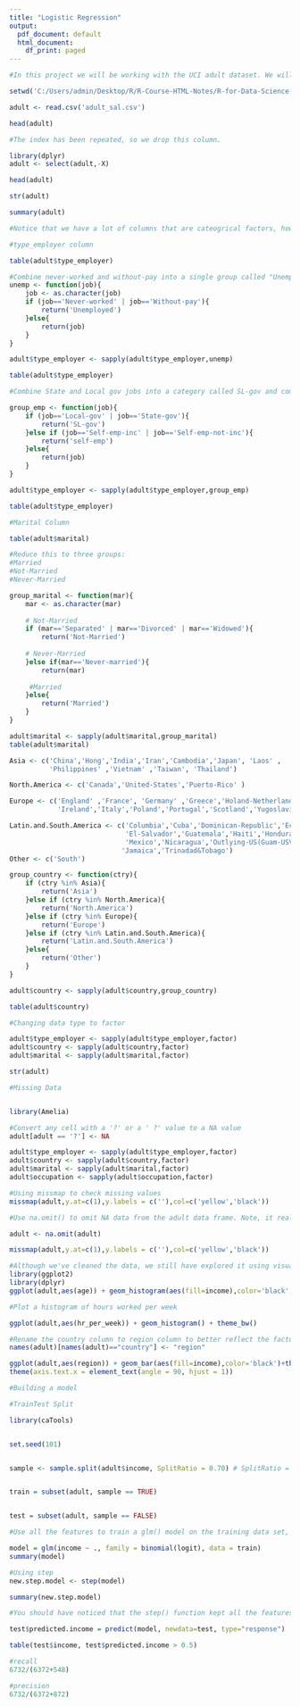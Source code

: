 ---
title: "Logistic Regression"
output:
  pdf_document: default
  html_document:
    df_print: paged
---



```{r}
#In this project we will be working with the UCI adult dataset. We will be attempting to predict if people in the data set belong in a certain class by salary, either making <=50k or >50k per year.

setwd('C:/Users/admin/Desktop/R/R-Course-HTML-Notes/R-for-Data-Science-and-Machine-Learning/Training Exercises/Machine Learning Projects/CSV files for ML Projects')

adult <- read.csv('adult_sal.csv')

head(adult)
```

```{r}
#The index has been repeated, so we drop this column.

library(dplyr)
adult <- select(adult,-X)

head(adult)
```

```{r}
str(adult)
```

```{r}
summary(adult)
```

```{r}
#Notice that we have a lot of columns that are cateogrical factors, however a lot of these columns have too many factors than may be necessary. In this data cleaning section we'll try to clean these columns up by reducing the number of factors.

#type_employer column

table(adult$type_employer)
```

```{r}
#Combine never-worked and without-pay into a single group called "Unemployed".
unemp <- function(job){
    job <- as.character(job)
    if (job=='Never-worked' | job=='Without-pay'){
        return('Unemployed')
    }else{
        return(job)
    }
}

adult$type_employer <- sapply(adult$type_employer,unemp)

table(adult$type_employer)
```

```{r}
#Combine State and Local gov jobs into a category called SL-gov and combine self-employed jobs into a category called self-emp.

group_emp <- function(job){
    if (job=='Local-gov' | job=='State-gov'){
        return('SL-gov')
    }else if (job=='Self-emp-inc' | job=='Self-emp-not-inc'){
        return('self-emp')
    }else{
        return(job)
    }
}

adult$type_employer <- sapply(adult$type_employer,group_emp)

table(adult$type_employer)
```

```{r}
#Marital Column

table(adult$marital)
```

```{r}
#Reduce this to three groups:
#Married
#Not-Married
#Never-Married

group_marital <- function(mar){
    mar <- as.character(mar)
    
    # Not-Married
    if (mar=='Separated' | mar=='Divorced' | mar=='Widowed'){
        return('Not-Married')
    
    # Never-Married   
    }else if(mar=='Never-married'){
        return(mar)
    
     #Married
    }else{
        return('Married')
    }
}

adult$marital <- sapply(adult$marital,group_marital)
table(adult$marital)
```

```{r}
Asia <- c('China','Hong','India','Iran','Cambodia','Japan', 'Laos' ,
          'Philippines' ,'Vietnam' ,'Taiwan', 'Thailand')

North.America <- c('Canada','United-States','Puerto-Rico' )

Europe <- c('England' ,'France', 'Germany' ,'Greece','Holand-Netherlands','Hungary',
            'Ireland','Italy','Poland','Portugal','Scotland','Yugoslavia')

Latin.and.South.America <- c('Columbia','Cuba','Dominican-Republic','Ecuador',
                             'El-Salvador','Guatemala','Haiti','Honduras',
                             'Mexico','Nicaragua','Outlying-US(Guam-USVI-etc)','Peru',
                            'Jamaica','Trinadad&Tobago')
Other <- c('South')
```

```{r}
group_country <- function(ctry){
    if (ctry %in% Asia){
        return('Asia')
    }else if (ctry %in% North.America){
        return('North.America')
    }else if (ctry %in% Europe){
        return('Europe')
    }else if (ctry %in% Latin.and.South.America){
        return('Latin.and.South.America')
    }else{
        return('Other')      
    }
}

```

```{r}
adult$country <- sapply(adult$country,group_country)
```

```{r}
table(adult$country)
```

```{r}
#Changing data type to factor

adult$type_employer <- sapply(adult$type_employer,factor)
adult$country <- sapply(adult$country,factor)
adult$marital <- sapply(adult$marital,factor)

str(adult)
```

```{r}
#Missing Data


library(Amelia)
```

```{r}
#Convert any cell with a '?' or a ' ?' value to a NA value
adult[adult == '?'] <- NA
```

```{r}
adult$type_employer <- sapply(adult$type_employer,factor)
adult$country <- sapply(adult$country,factor)
adult$marital <- sapply(adult$marital,factor)
adult$occupation <- sapply(adult$occupation,factor)
```

```{r}
#Using missmap to check missing values
missmap(adult,y.at=c(1),y.labels = c(''),col=c('yellow','black'))
```

```{r}
#Use na.omit() to omit NA data from the adult data frame. Note, it really depends on the situation and your data to judge whether or not this is a good decision. You shouldn't always just drop NA values.

adult <- na.omit(adult)
```

```{r}
missmap(adult,y.at=c(1),y.labels = c(''),col=c('yellow','black'))
```

```{r}
#Although we've cleaned the data, we still have explored it using visualization.
library(ggplot2)
library(dplyr)
ggplot(adult,aes(age)) + geom_histogram(aes(fill=income),color='black',binwidth=1) + theme_bw()
```

```{r}
#Plot a histogram of hours worked per week

ggplot(adult,aes(hr_per_week)) + geom_histogram() + theme_bw()
```

```{r}
#Rename the country column to region column to better reflect the factor levels.
names(adult)[names(adult)=="country"] <- "region"

ggplot(adult,aes(region)) + geom_bar(aes(fill=income),color='black')+theme_bw()+
theme(axis.text.x = element_text(angle = 90, hjust = 1))
```

```{r}
#Building a model

#TrainTest Split

library(caTools)


set.seed(101) 


sample <- sample.split(adult$income, SplitRatio = 0.70) # SplitRatio = percent of sample==TRUE


train = subset(adult, sample == TRUE)


test = subset(adult, sample == FALSE)
```

```{r}
#Use all the features to train a glm() model on the training data set, pass the argument family=binomial(logit) into the glm function.

model = glm(income ~ ., family = binomial(logit), data = train)
summary(model)
```

```{r}
#Using step
new.step.model <- step(model)
```

```{r}
summary(new.step.model)
```

```{r}
#You should have noticed that the step() function kept all the features used previously

test$predicted.income = predict(model, newdata=test, type="response")

table(test$income, test$predicted.income > 0.5)

```

```{r}
#recall
6732/(6372+548)

#precision
6732/(6372+872)
```


